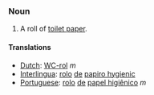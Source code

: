 ===Noun===

# A roll of [[toilet paper]].
====Translations====
*[[Dutch]]: [[WC-rol]] ''m''
*[[Interlingua]]: [[rolo]] [[de]] [[papiro hygienic]]
*[[Portuguese]]: [[rolo]] [[de]] [[papel higiênico]] ''m''